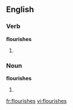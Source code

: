 ==English==

===Verb===
'''flourishes'''

# {{third-person singular of|flourish}}

===Noun===
'''flourishes'''

# {{plural of|flourish}}

[[fr:flourishes]]
[[vi:flourishes]]